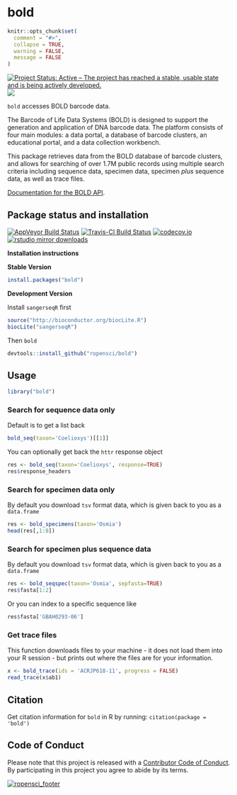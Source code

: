 bold
====

```r
knitr::opts_chunk$set(
  comment = "#>",
  collapse = TRUE,
  warning = FALSE,
  message = FALSE
)
```

[![Project Status: Active – The project has reached a stable, usable state and is being actively developed.](http://www.repostatus.org/badges/latest/active.svg)](http://www.repostatus.org/#active)
![](https://img.shields.io/badge/CRAN/GitHub-0.4.0_/0.4.4.9120-blue.svg)


`bold` accesses BOLD barcode data.

The Barcode of Life Data Systems (BOLD) is designed to support the generation and application of DNA barcode data. The platform consists of four main modules: a data portal, a database of barcode clusters, an educational portal, and a data collection workbench.

This package retrieves data from the BOLD database of barcode clusters, and allows for searching of over 1.7M public records using multiple search criteria including sequence data, specimen data, specimen *plus* sequence data, as well as trace files.

[Documentation for the BOLD API](http://www.boldsystems.org/index.php/resources/api).


## Package status and installation

[![AppVeyor Build Status](https://ci.appveyor.com/api/projects/status/github/ropensci/bold?branch=master&svg=true)](https://ci.appveyor.com/project/ropensci/bold)
[![Travis-CI Build Status](https://travis-ci.org/ropensci/bold.svg?branch=master)](https://travis-ci.org/)
[![codecov.io](https://codecov.io/github/ropensci/bold/coverage.svg?branch=master)](https://codecov.io/github/ropensci/bold?branch=master)
[![rstudio mirror downloads](http://cranlogs.r-pkg.org/badges/bold)](https://github.com/metacran/cranlogs.app)

__Installation instructions__

__Stable Version__
```r
install.packages("bold")
```

__Development Version__

Install `sangerseqR` first

```r
source("http://bioconductor.org/biocLite.R")
biocLite("sangerseqR")
```

Then `bold`

```r
devtools::install_github("ropensci/bold")
```


## Usage
```r
library("bold")
```


### Search for sequence data only

Default is to get a list back

```r
bold_seq(taxon='Coelioxys')[[1]]
```

You can optionally get back the `httr` response object

```r
res <- bold_seq(taxon='Coelioxys', response=TRUE)
res$response_headers
```

### Search for specimen data only

By default you download `tsv` format data, which is given back to you as a `data.frame`

```r
res <- bold_specimens(taxon='Osmia')
head(res[,1:8])
```

### Search for specimen plus sequence data

By default you download `tsv` format data, which is given back to you as a `data.frame`

```r
res <- bold_seqspec(taxon='Osmia', sepfasta=TRUE)
res$fasta[1:2]
```

Or you can index to a specific sequence like

```r
res$fasta['GBAH0293-06']
```

### Get trace files

This function downloads files to your machine - it does not load them into your R session - but prints out where the files are for your information.

```r
x <- bold_trace(ids = 'ACRJP618-11', progress = FALSE)
read_trace(x$ab1)
```

## Citation

Get citation information for `bold` in R by running: `citation(package = 'bold')`

## Code of Conduct

Please note that this project is released with a [Contributor Code of Conduct](CONDUCT.md).
By participating in this project you agree to abide by its terms.


[![ropensci_footer](https://ropensci.org/public_images/github_footer.png)](https://ropensci.org)
